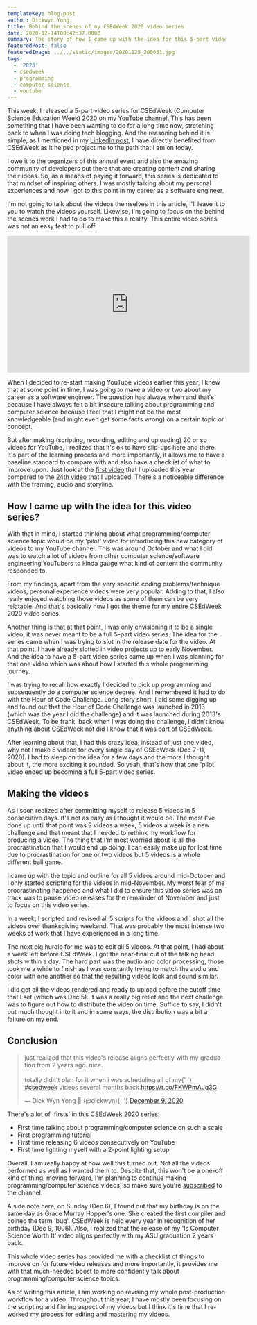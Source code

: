 ```yaml
---
templateKey: blog-post
author: Dickwyn Yong
title: Behind the scenes of my CSEdWeek 2020 video series
date: 2020-12-14T00:42:37.000Z
summary: The story of how I came up with the idea for this 5-part video series and also some reflecting thoughts about the experience of producing the videos.
featuredPost: false
featuredImage: ../../static/images/20201125_200051.jpg
tags:
  - '2020'
  - csedweek
  - programming
  - computer science
  - youtube
---
```


This week, I released a 5-part video series for CSEdWeek (Computer Science Education Week) 2020 on my [YouTube channel](https://youtube.com/dickwyn). This has been something that I have been wanting to do for a long time now, stretching back to when I was doing tech blogging. And the reasoning behind it is simple, as I mentioned in my [LinkedIn post](https://www.linkedin.com/posts/dickwyn_how-i-started-programming-activity-6741732601083641857-YogF), I have directly benefited from CSEdWeek as it helped project me to the path that I am on today.

I owe it to the organizers of this annual event and also the amazing community of developers out there that are creating content and sharing their ideas. So, as a means of paying it forward, this series is dedicated to that mindset of inspiring others. I was mostly talking about my personal experiences and how I got to this point in my career as a software engineer.

I'm not going to talk about the videos themselves in this article, I'll leave it to you to watch the videos yourself. Likewise, I'm going to focus on the behind the scenes work I had to do to make this a reality. This entire video series was not an easy feat to pull off.

<iframe
  width="560"
  height="315"
  src="https://www.youtube.com/embed/videoseries?list=PL9s9Nme1ZC44dKJ2Zf-53LUxQsbcvg2jw"
  frameborder="0"
  allow="accelerometer; autoplay; clipboard-write; encrypted-media; gyroscope; picture-in-picture"
  allowfullscreen
></iframe>

When I decided to re-start making YouTube videos earlier this year, I knew that at some point in time, I was going to make a video or two about my career as a software engineer. The question has always when and that's because I have always felt a bit insecure talking about programming and computer science because I feel that I might not be the most knowledgeable (and might even get some facts wrong) on a certain topic or concept.

But after making (scripting, recording, editing and uploading) 20 or so videos for YouTube, I realized that it's ok to have slip-ups here and there. It's part of the learning process and more importantly, it allows me to have a baseline standard to compare with and also have a checklist of what to improve upon. Just look at the [first video](https://youtu.be/FWWR2YjR7SQ) that I uploaded this year compared to the [24th video](https://youtu.be/Yc53Yg2xY6Y) that I uploaded. There's a noticeable difference with the framing, audio and storyline.

## How I came up with the idea for this video series?

With that in mind, I started thinking about what programming/computer science topic would be my 'pilot' video for introducing this new category of videos to my YouTube channel. This was around October and what I did was to watch a lot of videos from other computer science/software engineering YouTubers to kinda gauge what kind of content the community responded to.

From my findings, apart from the very specific coding problems/technique videos, personal experience videos were very popular. Adding to that, I also really enjoyed watching those videos as some of them can be very relatable. And that's basically how I got the theme for my entire CSEdWeek 2020 video series.

Another thing is that at that point, I was only envisioning it to be a single video, it was never meant to be a full 5-part video series. The idea for the series came when I was trying to slot in the release date for the video. At that point, I have already slotted in video projects up to early November. And the idea to have a 5-part video series came up when I was planning for that one video which was about how I started this whole programming journey.

I was trying to recall how exactly I decided to pick up programming and subsequently do a computer science degree. And I remembered it had to do with the Hour of Code Challenge. Long story short, I did some digging up and found out that the Hour of Code Challenge was launched in 2013 (which was the year I did the challenge) and it was launched during 2013's CSEdWeek. To be frank, back when I was doing the challenge, I didn't know anything about CSEdWeek not did I know that it was part of CSEdWeek.

After learning about that, I had this crazy idea, instead of just one video, why not I make 5 videos for every single day of CSEdWeek (Dec 7-11, 2020). I had to sleep on the idea for a few days and the more I thought about it, the more exciting it sounded. So yeah, that's how that one 'pilot' video ended up becoming a full 5-part video series.

## Making the videos

As I soon realized after committing myself to release 5 videos in 5 consecutive days. It's not as easy as I thought it would be. The most I've done up until that point was 2 videos a week, 5 videos a week is a new challenge and that meant that I needed to rethink my workflow for producing a video. The thing that I'm most worried about is all the procrastination that I would end up doing. I can easily make up for lost time due to procrastination for one or two videos but 5 videos is a whole different ball game.

I came up with the topic and outline for all 5 videos around mid-October and I only started scripting for the videos in mid-November. My worst fear of me procrastinating happened and what I did to ensure this video series was on track was to pause video releases for the remainder of November and just to focus on this video series.

In a week, I scripted and revised all 5 scripts for the videos and I shot all the videos over thanksgiving weekend. That was probably the most intense two weeks of work that I have experienced in a long time.

The next big hurdle for me was to edit all 5 videos. At that point, I had about a week left before CSEdWeek. I got the near-final cut of the talking head shots within a day. The hard part was the audio and color processing, those took me a while to finish as I was constantly trying to match the audio and color with one another so that the resulting videos look and sound similar.

I did get all the videos rendered and ready to upload before the cutoff time that I set (which was Dec 5). It was a really big relief and the next challenge was to figure out how to distribute the video on time. Suffice to say, I didn't put much thought into it and in some ways, the distribution was a bit a failure on my end.

## Conclusion

<blockquote class="twitter-tweet">
  <p lang="en" dir="ltr">
    just realized that this video&#39;s release aligns perfectly with my graduation from 2 years
    ago. nice.
    <br />
    <br />
    totally didn&#39;t plan for it when i was scheduling all of my{' '}
    <a href="https://twitter.com/hashtag/csedweek?src=hash&amp;ref_src=twsrc%5Etfw">#csedweek</a>
    videos several months back.<a href="https://t.co/FKWPmAJq3G">https://t.co/FKWPmAJq3G</a>
  </p>
  &mdash; Dick Wyn Yong 🏁 (@dickwyn){' '}
  <a href="https://twitter.com/dickwyn/status/1336708241837846530?ref_src=twsrc%5Etfw">
    December 9, 2020
  </a>
</blockquote> <script async src="https://platform.twitter.com/widgets.js" charset="utf-8"></script>

There's a lot of 'firsts' in this CSEdWeek 2020 series:

- First time talking about programming/computer science on such a scale
- First programming tutorial
- First time releasing 6 videos consecutively on YouTube
- First time lighting myself with a 2-point lighting setup

Overall, I am really happy at how well this turned out. Not all the videos performed as well as I wanted them to. Despite that, this won't be a one-off kind of thing, moving forward, I'm planning to continue making programming/computer science videos, so make sure you're [subscribed](https://youtube.com/dickwyn) to the channel.

A side note here, on Sunday (Dec 6), I found out that my birthday is on the same day as Grace Murray Hopper's one. She created the first compiler and coined the term 'bug'. CSEdWeek is held every year in recognition of her birthday (Dec 9, 1906). Also, I realized that the release of my 'Is Computer Science Worth It' video aligns perfectly with my ASU graduation 2 years back.

This whole video series has provided me with a checklist of things to improve on for future video releases and more importantly, it provides me with that much-needed boost to more confidently talk about programming/computer science topics.

As of writing this article, I am working on revising my whole post-production workflow for a video. Throughout this year, I have mostly been focusing on the scripting and filming aspect of my videos but I think it's time that I re-worked my process for editing and mastering my videos.
